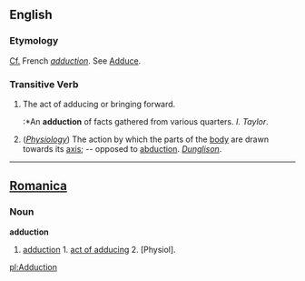 ==English==

===Etymology===
[[Cf.]] French ''[[adduction]]''. See [[Adduce]].

===Transitive Verb===
#The act of adducing or bringing forward.
#:*An '''adduction''' of facts gathered from various quarters. ''I. Taylor''.
#(''[[Physiology]]'') The action by which the parts of the [[body]] are drawn towards its [[axis]]; -- opposed to [[abduction]]. ''[[Dunglison]]''. 


----

==[[Romanica]]==
===Noun===
<b>adduction</b>
#[[adduction]] 1. [[act of adducing]] 2. [Physiol].

[[pl:Adduction]]